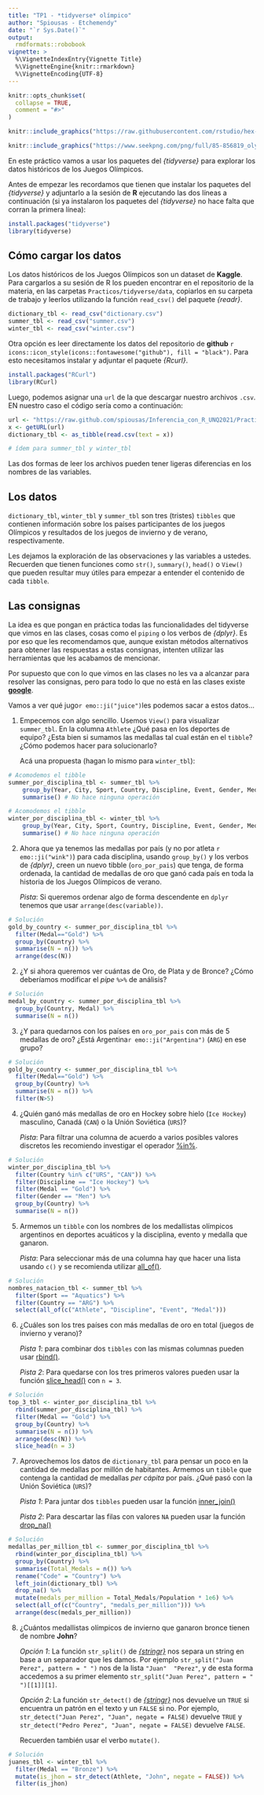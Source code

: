 ```yaml
---
title: "TP1 - *tidyverse* olímpico"
author: "Spiousas - Etchemendy"
date: "`r Sys.Date()`"
output: 
  rmdformats::robobook
vignette: >
  %\VignetteIndexEntry{Vignette Title}
  %\VignetteEngine{knitr::rmarkdown}
  %\VignetteEncoding{UTF-8}
---
```


```r
knitr::opts_chunk$set(
  collapse = TRUE,
  comment = "#>"
)
```

```r
knitr::include_graphics("https://raw.githubusercontent.com/rstudio/hex-stickers/master/PNG/tidyverse.png")
```
```r
knitr::include_graphics("https://www.seekpng.com/png/full/85-856819_olympic-rings-png-anillos-de-los-juegos-olimpicos.png")
```

En este práctico vamos a usar los paquetes del *{tidyverse}* para explorar los datos históricos de los Juegos Olímpicos.

Antes de empezar les recordamos que tienen que instalar los paquetes del *{tidyverse}* y adjuntarlo a la sesión de **R** ejecutando las dos líneas a continuación (si ya instalaron los paquetes del *{tidyverse}* no hace falta que corran la primera línea):

```r
install.packages("tidyverse")
library(tidyverse)
```

## Cómo cargar los datos

Los datos históricos de los Juegos Olímpicos son un dataset de **Kaggle**. Para cargarlos a su sesión de R los pueden encontrar en el repositorio de la materia, en las carpetas `Practicos/tidyverse/data`, copiarlos en su carpeta de trabajo y leerlos utilizando la función `read_csv()` del paquete *{readr}*.

```r
dictionary_tbl <- read_csv("dictionary.csv")
summer_tbl <- read_csv("summer.csv")
winter_tbl <- read_csv("winter.csv")
```

Otra opción es leer directamente los datos del repositorio de **github** `r icons::icon_style(icons::fontawesome("github"), fill = "black")`. Para esto necesitamos instalar y adjuntar el paquete *{Rcurl}*.

```r
install.packages("RCurl")
library(RCurl)
```

Luego, podemos asignar una `url` de la que descargar nuestro archivos `.csv`. EN nuestro caso el código sería como a continuación:

```r
url <- "https://raw.github.com/spiousas/Inferencia_con_R_UNQ2021/Practicos/tidyverse/data/dictionary.csv"
x <- getURL(url)
dictionary_tbl <- as_tibble(read.csv(text = x))

# ídem para summer_tbl y winter_tbl
```

Las dos formas de leer los archivos pueden tener ligeras diferencias en los nombres de las variables.

## Los datos

`dictionary_tbl`, `winter_tbl` y `summer_tbl` son tres (tristes) `tibbles` que contienen información sobre los países participantes de los juegos Olímpicos y resultados de los juegos de invierno y de verano, respectivamente. 

Les dejamos la exploración de las observaciones y las variables a ustedes. Recuerden que tienen funciones como `str()`, `summary()`, `head()` o `View()` que pueden resultar muy útiles para empezar a entender el contenido de cada `tibble`.

## Las consignas

La idea es que pongan en práctica todas las funcionalidades del tidyverse que vimos en las clases, cosas como el `piping` o los verbos de *{dplyr}*. Es por eso que les recomendamos que, aunque existan métodos alternativos para obtener las respuestas a estas consignas, intenten utilizar las herramientas que les acabamos de mencionar. 

Por supuesto que con lo que vimos en las clases no les va a alcanzar para resolver las consignas, pero para todo lo que no está en las clases existe [**google**](https://www.google.com/).

Vamos a ver qué jugo`r emo::ji("juice")`les podemos sacar a estos datos...

1. Empecemos con algo sencillo. Usemos `View()` para visualizar `summer_tbl`. En la columna `Athlete` ¿Qué pasa en los deportes de equipo? ¿Esta bien si sumamos las medallas tal cual están en el `tibble`? ¿Cómo podemos hacer para solucionarlo?

    Acá una propuesta (hagan lo mismo para `winter_tbl`):

```r
# Acomodemos el tibble
summer_por_disciplina_tbl <- summer_tbl %>% 
    group_by(Year, City, Sport, Country, Discipline, Event, Gender, Medal) %>%
    summarise() # No hace ninguna operación
```

```r
# Acomodemos el tibble
winter_por_disciplina_tbl <- winter_tbl %>% 
    group_by(Year, City, Sport, Country, Discipline, Event, Gender, Medal) %>%
    summarise() # No hace ninguna operación
```

2. Ahora que ya tenemos las medallas por país (y no por atleta `r emo::ji("wink")`) para cada disciplina, usando `group_by()` y los verbos de *{dplyr}*, creen un nuevo tibble (`oro_por_pais`) que tenga, de forma ordenada, la cantidad de medallas de oro que ganó cada país en toda la historia de los Juegos Olímpicos de verano.

    *Pista*: Si queremos ordenar algo de forma descendente en `dplyr` tenemos que usar `arrange(desc(variable))`.

```r
# Solución
gold_by_country <- summer_por_disciplina_tbl %>% 
  filter(Medal=="Gold") %>% 
  group_by(Country) %>% 
  summarise(N = n()) %>% 
  arrange(desc(N))
```

2. ¿Y si ahora queremos ver cuántas de Oro, de Plata y de Bronce? ¿Cómo deberíamos modificar el *pipe* `%>%` de análisis?

```r
# Solución
medal_by_country <- summer_por_disciplina_tbl %>% 
  group_by(Country, Medal) %>% 
  summarise(N = n())
```

3. ¿Y para quedarnos con los países en `oro_por_pais` con más de 5 medallas de oro? ¿Está Argentina`r emo::ji("Argentina")` (`ARG`) en ese grupo?

```r
# Solución
gold_by_country <- summer_por_disciplina_tbl %>% 
  filter(Medal=="Gold") %>% 
  group_by(Country) %>% 
  summarise(N = n()) %>% 
  filter(N>5)
```

4. ¿Quién ganó más medallas de oro en Hockey sobre hielo (`Ice Hockey`) masculino, Canadá (`CAN`) o la Unión Soviética (`URS`)? 

    *Pista*: Para filtrar una columna de acuerdo a varios posibles valores discretos les recomiendo investigar el operador [%in%](https://dplyr.tidyverse.org/).

```r
# Solución
winter_por_disciplina_tbl %>% 
  filter(Country %in% c("URS", "CAN")) %>% 
  filter(Discipline == "Ice Hockey") %>% 
  filter(Medal == "Gold") %>% 
  filter(Gender == "Men") %>%
  group_by(Country) %>% 
  summarise(N = n())
```

5. Armemos un `tibble` con los nombres de los medallistas olímpicos argentinos en deportes acuáticos y la disciplina, evento y medalla que ganaron. 

    *Pista*: Para seleccionar más de una columna hay que hacer una lista usando `c()` y se recomienda utilizar [all_of()](https://www.rdocumentation.org/packages/tidyselect/versions/1.1.1/topics/all_of).

```r
# Solución
nombres_natacion_tbl <- summer_tbl %>%
  filter(Sport == "Aquatics") %>%
  filter(Country == "ARG") %>% 
  select(all_of(c("Athlete", "Discipline", "Event", "Medal")))
```

6. ¿Cuáles son los tres países con más medallas de oro en total (juegos de invierno y verano)? 

    *Pista 1*: para combinar dos `tibbles` con las mismas columnas pueden usar [rbind()](https://rpubs.com/dku850/597154#:~:text=The%20name%20of%20the%20rbind,code%20for%20rbind%20in%20R.). 

    *Pista 2*: Para quedarse con los tres primeros valores pueden usar la función [slice_head()](https://dplyr.tidyverse.org/reference/slice.html) con `n = 3`.

```r
# Solución
top_3_tbl <- winter_por_disciplina_tbl %>%
  rbind(summer_por_disciplina_tbl) %>%
  filter(Medal == "Gold") %>%
  group_by(Country) %>%
  summarise(N = n()) %>%
  arrange(desc(N)) %>%
  slice_head(n = 3)
```

7. Aprovechemos los datos de `dictionary_tbl` para pensar un poco en la cantidad de medallas por millón de habitantes. Armemos un `tibble` que contenga la cantidad de medallas *per cápita* por país. ¿Qué pasó con la Unión Soviética (`URS`)?

    *Pista 1*: Para juntar dos `tibbles` pueden usar la función [inner_join()](https://dplyr.tidyverse.org/reference/join.html)
    
    *Pista 2*: Para descartar las filas con valores `NA` pueden usar la función [drop_na()](https://tidyr.tidyverse.org/reference/drop_na.html)
    
```r
# Solución
medallas_per_million_tbl <- summer_por_disciplina_tbl %>% 
  rbind(winter_por_disciplina_tbl) %>% 
  group_by(Country) %>% 
  summarise(Total_Medals = n()) %>% 
  rename("Code" = "Country") %>% 
  left_join(dictionary_tbl) %>% 
  drop_na() %>%
  mutate(medals_per_million = Total_Medals/Population * 1e6) %>%
  select(all_of(c("Country", "medals_per_million"))) %>%
  arrange(desc(medals_per_million))
```

8. ¿Cuántos medallistas olímpicos de invierno que ganaron bronce tienen de nombre **John**? 
    
    *Opción 1*: La función `str_split()` de [*{stringr}*](https://stringr.tidyverse.org/) nos separa un string en base a un separador que les damos. Por ejemplo `str_split("Juan Perez", pattern = " ")` nos de la lista `"Juan"  "Perez"`, y de esta forma accedemos a su primer elemento `str_split("Juan Perez", pattern = " ")[[1]][1]`. 
    
    *Opción 2*: La función `str_detect()` de [*{stringr}*](https://stringr.tidyverse.org/) nos devuelve un `TRUE` si encuentra un patrón en el texto y un `FALSE` si no. Por ejemplo, `str_detect("Juan Perez", "Juan", negate = FALSE)` devuelve `TRUE` y `str_detect("Pedro Perez", "Juan", negate = FALSE)` devuelve `FALSE`. 
    
    Recuerden también usar el verbo `mutate()`.
    
```r
# Solución
juanes_tbl <- winter_tbl %>% 
  filter(Medal == "Bronze") %>%
  mutate(is_jhon = str_detect(Athlete, "John", negate = FALSE)) %>%
  filter(is_jhon)
```